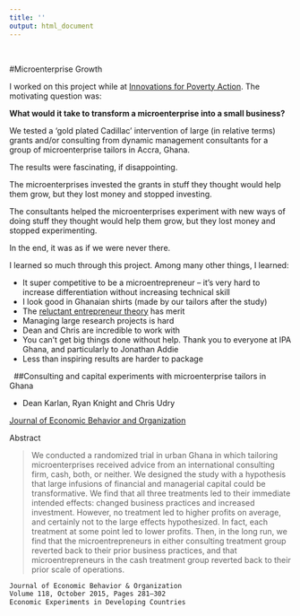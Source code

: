```yaml
---
title: ''
output: html_document
---
```

&nbsp;
&nbsp;

#Microenterprise Growth

I worked on this project while at [Innovations for Poverty Action](http://www.poverty-action.org/). The motivating question was: 

**What would it take to transform a microenterprise into a small business?**

We tested a 'gold plated Cadillac' intervention of large (in relative terms) grants and/or consulting from dynamic management consultants for a group of microenterprise tailors in Accra, Ghana. 

The results were fascinating, if disappointing. 

The microenterprises invested the grants in stuff they thought would help them grow, but they lost money and stopped investing. 

The consultants helped the microenterprises experiment with new ways of doing stuff they thought would help them grow, but they lost money and stopped experimenting. 

In the end, it was as if we were never there.


I learned so much through this project. Among many other things, I learned:

- It super competitive to be a microentrepreneur -- it’s very hard to increase differentiation without increasing technical skill
- I look good in Ghanaian shirts (made by our tailors after the study)
- The [reluctant entrepreneur theory](http://www.pooreconomics.com/chapters/9-reluctant-entrepreneurs) has merit
- Managing large research projects is hard
- Dean and Chris are incredible to work with
- You can’t get big things done without help. Thank you to everyone at IPA Ghana, and particularly to Jonathan Addie
- Less than inspiring results are harder to package

&nbsp;
##Consulting and capital experiments with microenterprise tailors in Ghana

- Dean Karlan, Ryan Knight and Chris Udry

[Journal of Economic Behavior and Organization](http://karlan.yale.edu/sites/default/files/1-s2.0-s0167268115001092-main.pdf)

Abstract

>We conducted a randomized trial in urban Ghana in which tailoring microenterprises received advice from an international consulting firm, cash, both, or neither. We designed the study with a hypothesis that large infusions of financial and managerial capital could be transformative. We find that all three treatments led to their immediate intended effects: changed business practices and increased investment. However, no treatment led to higher profits on average, and certainly not to the large effects hypothesized. In fact, each treatment at some point led to lower profits. Then, in the long run, we find that the microentrepreneurs in either consulting treatment group reverted back to their prior business practices, and that microentrepreneurs in the cash treatment group reverted back to their prior scale of operations.

```markdown
Journal of Economic Behavior & Organization
Volume 118, October 2015, Pages 281–302
Economic Experiments in Developing Countries
```
